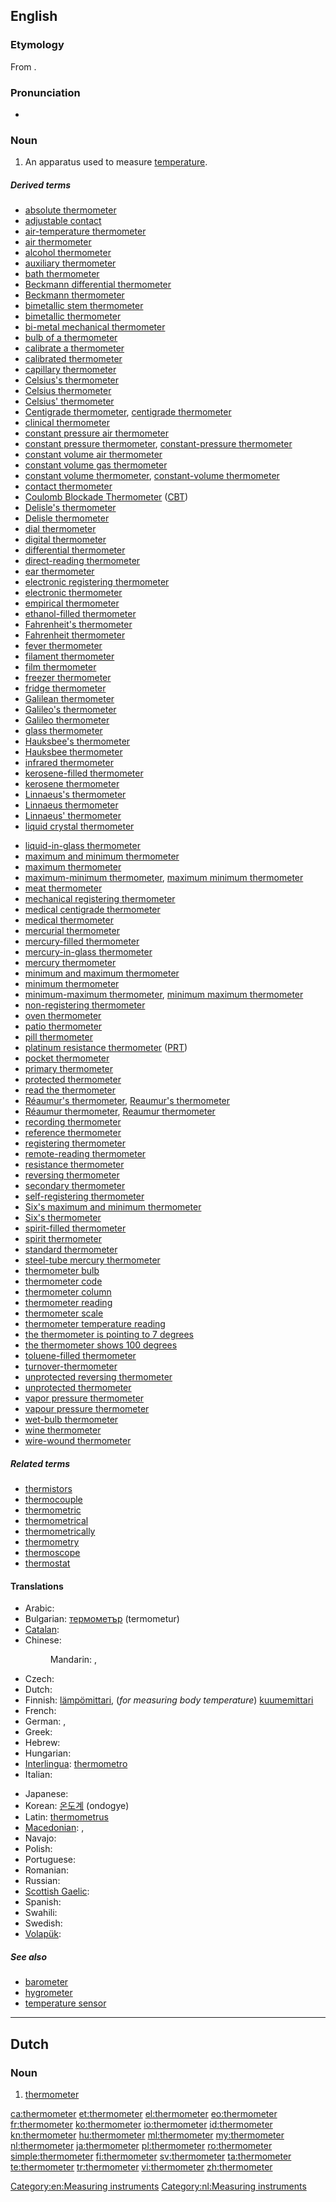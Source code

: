 ==English==
{{wikipedia}}

===Etymology===
From {{etyl|fr}} {{term|thermomètre|lang=fr}}.

===Pronunciation===
* {{audio|en-us-thermometer.ogg|Audio (US)}}

===Noun===
{{en-noun}}

# An apparatus used to measure [[temperature]].

=====Derived terms=====
{{rel-top|Terms derived from ''thermometer''}}
* [[absolute thermometer]]
* [[adjustable contact ]]
* [[air-temperature thermometer]]
* [[air thermometer]]
* [[alcohol thermometer]]
* [[auxiliary thermometer]]
* [[bath thermometer]]
* [[Beckmann differential thermometer]]
* [[Beckmann thermometer]]
* [[bimetallic stem thermometer]]
* [[bimetallic thermometer]]
* [[bi-metal mechanical thermometer]]
* [[bulb of a thermometer]]
* [[calibrate a thermometer]]
* [[calibrated thermometer]]
* [[capillary thermometer]]
* [[Celsius's thermometer]]
* [[Celsius thermometer]]
* [[Celsius' thermometer]]
* [[Centigrade thermometer]], [[centigrade thermometer]]
* [[clinical thermometer]]
* [[constant pressure air thermometer]]
* [[constant pressure thermometer]], [[constant-pressure thermometer]]
* [[constant volume air thermometer]]
* [[constant volume gas thermometer]]
* [[constant volume thermometer]], [[constant-volume thermometer]]
* [[contact thermometer]]
* [[Coulomb Blockade Thermometer]] ([[CBT]])
* [[Delisle's thermometer]]
* [[Delisle thermometer]]
* [[dial thermometer]]
* [[digital thermometer]]
* [[differential thermometer]]
* [[direct-reading thermometer]]
* [[ear thermometer]]
* [[electronic registering thermometer]]
* [[electronic thermometer]]
* [[empirical thermometer]]
* [[ethanol-filled thermometer]]
* [[Fahrenheit's thermometer]]
* [[Fahrenheit thermometer]]
* [[fever thermometer]]
* [[filament thermometer]]
* [[film thermometer]]
* [[freezer thermometer]]
* [[fridge thermometer]]
* [[Galilean thermometer]]
* [[Galileo's thermometer]]
* [[Galileo thermometer]]
* [[glass thermometer]]
* [[Hauksbee's thermometer]]
* [[Hauksbee thermometer]]
* [[infrared thermometer]]
* [[kerosene-filled thermometer]]
* [[kerosene thermometer]]
* [[Linnaeus's thermometer]]
* [[Linnaeus thermometer]]
* [[Linnaeus' thermometer]]
* [[liquid crystal thermometer]]
{{rel-mid}}
* [[liquid-in-glass thermometer]]
* [[maximum and minimum thermometer]]
* [[maximum thermometer]]
* [[maximum-minimum thermometer]], [[maximum minimum thermometer]]
* [[meat thermometer]]
* [[mechanical  registering thermometer]]
* [[medical centigrade thermometer]]
* [[medical thermometer]]
* [[mercurial thermometer]]
* [[mercury-filled thermometer]]
* [[mercury-in-glass thermometer]]
* [[mercury thermometer]]
* [[minimum and maximum thermometer]]
* [[minimum thermometer]]
* [[minimum-maximum thermometer]], [[minimum maximum thermometer]]
* [[non-registering thermometer]]
* [[oven thermometer]]
* [[patio thermometer]]
* [[pill thermometer]]
* [[platinum resistance thermometer]] ([[PRT]])
* [[pocket thermometer]]
* [[primary thermometer]]
* [[protected thermometer]]
* [[read the thermometer]]
* [[Réaumur's thermometer]], [[Reaumur's thermometer]]
* [[Réaumur thermometer]], [[Reaumur thermometer]]
* [[recording thermometer]]
* [[reference thermometer ]]
* [[registering thermometer]]
* [[remote-reading thermometer]]
* [[resistance thermometer]]
* [[reversing thermometer]]
* [[secondary thermometer]]
* [[self-registering thermometer]]
* [[Six's maximum and minimum thermometer]]
* [[Six's thermometer]]
* [[spirit-filled thermometer]]
* [[spirit thermometer]]
* [[standard thermometer]]
* [[steel-tube mercury thermometer]]
* [[thermometer bulb]]
* [[thermometer code]]
* [[thermometer column]]
* [[thermometer reading]]
* [[thermometer scale]]
* [[thermometer temperature reading]]
* [[the thermometer is pointing to 7 degrees]]
* [[the thermometer shows 100 degrees]]
* [[toluene-filled thermometer]]
* [[turnover-thermometer]]
* [[unprotected reversing thermometer]]
* [[unprotected thermometer]]
* [[vapor pressure thermometer]]
* [[vapour pressure thermometer]]
* [[wet-bulb thermometer]]
* [[wine thermometer]]
* [[wire-wound thermometer]]
{{rel-bottom}}

=====Related terms=====
* [[thermistors]]
* [[thermocouple]]
* [[thermometric]]
* [[thermometrical]]
* [[thermometrically]]
* [[thermometry]]
* [[thermoscope]]
* [[thermostat]]

====Translations====
{{trans-top|apparatus used to measure temperature}}
* Arabic: {{t|ar|ترمومتر|m|tr=tirmumítr}}
* Bulgarian: [[термометър]] (termometur) {{m}}
* [[Catalan]]: {{t|ca|termòmetre|m}}
* Chinese:
*: Mandarin: {{t-|cmn|溫度計|sc=Hani}},  {{t-|cmn|温度计|tr=wēndùjì|sc=Hani}}
* Czech: {{t-|cs|teploměr|m}}
* Dutch: {{t+|nl|thermometer|m}}
* Finnish: [[lämpömittari]], (''for measuring body temperature'') [[kuumemittari]]
* French: {{t+|fr|thermomètre|m}}
* German: {{t+|de|Thermometer|n}}, {{qualifier|Austrian, Swiss German}} {{t|de|Thermometer|m}}
* Greek: {{t+|el|θερμόμετρο|m|tr=thermómetro}}
* Hebrew: {{t+|he|מדחם|tr=mad'chom}}
* Hungarian: {{t+|hu|hőmérő}}
* [[Interlingua]]: [[thermometro]]
* Italian: {{t+|it|termometro|m}}
{{trans-mid}}
* Japanese: {{t|ja|温度計|tr=おんどけい, ondokei}}
* Korean: [[온도계]] (ondogye)
* Latin: [[thermometrus]] {{m}}
* [[Macedonian]]: {{t-|mk|термометар|m|tr=termométar}},  {{t-|mk|топломер|m|tr=toplomér}}
* Navajo: {{tø|nv|hadoh dóó hakʼaz neiłkidígíí}}
* Polish: {{t+|pl|termometr|m}}
* Portuguese: {{t-|pt|termômetro|m}}
* Romanian: {{t+|ro|termometru|n}}
* Russian: {{t+|ru|термометр|m|tr=termómetr}}
* [[Scottish Gaelic]]: {{t-|gd|teas-mheidh|f|xs=Scottish Gaelic}}
* Spanish: {{t-|es|termómetro|m}}
* Swahili: {{t+|sw|vikipimajoto|xs=Swahili}}
* Swedish: {{t+|sv|termometer|c}}
* [[Volapük]]: {{t|vo|tärmomet}}
{{trans-bottom}}

=====See also=====
* [[barometer]]
* [[hygrometer]]
* [[temperature sensor]]

[[Category:en:Measuring instruments]]

----

==Dutch==

===Noun===
{{nl-noun|g=m|pl=thermometers|dim=*}}

# [[thermometer#English|thermometer]]

[[Category:nl:Measuring instruments]]

[[ca:thermometer]]
[[et:thermometer]]
[[el:thermometer]]
[[eo:thermometer]]
[[fr:thermometer]]
[[ko:thermometer]]
[[io:thermometer]]
[[id:thermometer]]
[[kn:thermometer]]
[[hu:thermometer]]
[[ml:thermometer]]
[[my:thermometer]]
[[nl:thermometer]]
[[ja:thermometer]]
[[pl:thermometer]]
[[ro:thermometer]]
[[simple:thermometer]]
[[fi:thermometer]]
[[sv:thermometer]]
[[ta:thermometer]]
[[te:thermometer]]
[[tr:thermometer]]
[[vi:thermometer]]
[[zh:thermometer]]